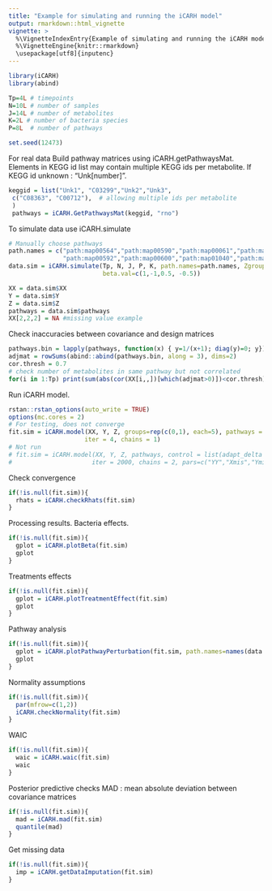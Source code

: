 ```yaml
---
title: "Example for simulating and running the iCARH model"
output: rmarkdown::html_vignette
vignette: >
  %\VignetteIndexEntry{Example of simulating and running the iCARH model}
  %\VignetteEngine{knitr::rmarkdown}
  \usepackage[utf8]{inputenc}
---
```


```r
library(iCARH)
library(abind)

Tp=4L # timepoints
N=10L # number of samples
J=14L # number of metabolites
K=2L # number of bacteria species
P=8L  # number of pathways

set.seed(12473)
```

 For real data
 Build pathway matrices using iCARH.getPathwaysMat. Elements in KEGG id list may contain multiple KEGG ids per metabolite. If KEGG id unknown : "Unk[number]".

```r
keggid = list("Unk1", "C03299","Unk2","Unk3",
 c("C08363", "C00712"),  # allowing multiple ids per metabolite
 )
 pathways = iCARH.GetPathwaysMat(keggid, "rno")
```

To simulate data use iCARH.simulate


```r
# Manually choose pathways
path.names = c("path:map00564","path:map00590","path:map00061","path:map00591",
               "path:map00592","path:map00600","path:map01040","path:map00563")
data.sim = iCARH.simulate(Tp, N, J, P, K, path.names=path.names, Zgroupeff=c(0,4),
                          beta.val=c(1,-1,0.5, -0.5))

XX = data.sim$XX
Y = data.sim$Y
Z = data.sim$Z
pathways = data.sim$pathways
XX[2,2,2] = NA #missing value example
```

Check inaccuracies between covariance and design matrices

```r
pathways.bin = lapply(pathways, function(x) { y=1/(x+1); diag(y)=0; y})
adjmat = rowSums(abind::abind(pathways.bin, along = 3), dims=2)
cor.thresh = 0.7
# check number of metabolites in same pathway but not correlated
for(i in 1:Tp) print(sum(abs(cor(XX[i,,])[which(adjmat>0)])<cor.thresh))
```

Run iCARH model.

```r
rstan::rstan_options(auto_write = TRUE)
options(mc.cores = 2)
# For testing, does not converge
fit.sim = iCARH.model(XX, Y, Z, groups=rep(c(0,1), each=5), pathways = pathways, control = list(max_treedepth=8),
                     iter = 4, chains = 1)
# Not run
# fit.sim = iCARH.model(XX, Y, Z, pathways, control = list(adapt_delta = 0.99, max_treedepth=10),
#                      iter = 2000, chains = 2, pars=c("YY","Xmis","Ymis"), include=F)
```

Check convergence

```r
if(!is.null(fit.sim)){
  rhats = iCARH.checkRhats(fit.sim)
}
```

Processing results.
Bacteria effects.

```r
if(!is.null(fit.sim)){
  gplot = iCARH.plotBeta(fit.sim)
  gplot
}
```
Treatments effects

```r
if(!is.null(fit.sim)){
  gplot = iCARH.plotTreatmentEffect(fit.sim)
  gplot
}
```

Pathway analysis

```r
if(!is.null(fit.sim)){
  gplot = iCARH.plotPathwayPerturbation(fit.sim, path.names=names(data.sim$pathways))
  gplot
}
```
Normality assumptions

```r
if(!is.null(fit.sim)){
  par(mfrow=c(1,2))
  iCARH.checkNormality(fit.sim)
}
```

WAIC

```r
if(!is.null(fit.sim)){
  waic = iCARH.waic(fit.sim)
  waic
}
```

Posterior predictive checks
MAD : mean absolute deviation between covariance matrices

```r
if(!is.null(fit.sim)){
  mad = iCARH.mad(fit.sim)
  quantile(mad)
}
```

Get missing data

```r
if(!is.null(fit.sim)){
  imp = iCARH.getDataImputation(fit.sim)
}
```






